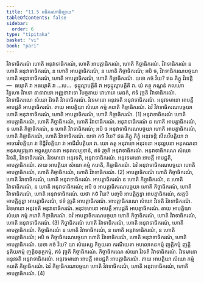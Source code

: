 ```yaml
---
title: "11.5 អធិករណាធិប្បាយ"
tableOfContents: false
sidebar:
  order: 6
type: "tipitaka"
basket: "vi"
book: "pari"
---
```



<DynamicBreadcrumb />

<Division number="348" book="pari">

<Paragraph number="1730" book="pari">
វិវាទាធិករណំ ហោតិ អនុវាទាធិករណំ, ហោតិ អាបត្តាធិករណំ, ហោតិ កិច្ចាធិករណំ. វិវាទាធិករណំ ន ហោតិ អនុវាទាធិករណំ, ន ហោតិ អាបត្តាធិករណំ, ន ហោតិ កិច្ចាធិករណំ; អបិ ច, វិវាទាធិករណបច្ចយា ហោតិ អនុវាទាធិករណំ, ហោតិ អាបត្តាធិករណំ, ហោតិ កិច្ចាធិករណំ. យថា កថំ វិយ? ឥធ ភិក្ខូ វិវទន្តិ—  ធម្មោតិ វា អធម្មោតិ វា …បេ…  ទុដ្ឋុល្លាបត្តីតិ វា អទុដ្ឋុល្លាបត្តីតិ វា. យំ តត្ថ ភណ្ឌនំ កលហោ វិគ្គហោ វិវាទោ នានាវាទោ អញ្ញថាវាទោ វិបច្ចតាយ វោហារោ មេធកំ, ឥទំ វុច្ចតិ វិវាទាធិករណំ. វិវាទាធិករណេ សំឃោ វិវទតិ វិវាទាធិករណំ. វិវទមានោ អនុវទតិ អនុវាទាធិករណំ. អនុវទមានោ អាបត្តឹ អាបជ្ជតិ អាបត្តាធិករណំ. តាយ អាបត្តិយា សំឃោ កម្មំ ករោតិ កិច្ចាធិករណំ. ឯវំ វិវាទាធិករណបច្ចយា ហោតិ អនុវាទាធិករណំ, ហោតិ អាបត្តាធិករណំ, ហោតិ កិច្ចាធិករណំ. (1)
</Paragraph>

<Paragraph number="1731" book="pari">
អនុវាទាធិករណំ ហោតិ អាបត្តាធិករណំ, ហោតិ កិច្ចាធិករណំ, ហោតិ វិវាទាធិករណំ. អនុវាទាធិករណំ ន ហោតិ អាបត្តាធិករណំ, ន ហោតិ កិច្ចាធិករណំ, ន ហោតិ វិវាទាធិករណំ; អបិ ច អនុវាទាធិករណបច្ចយា ហោតិ អាបត្តាធិករណំ, ហោតិ កិច្ចាធិករណំ, ហោតិ វិវាទាធិករណំ. យថា កថំ វិយ? ឥធ ភិក្ខូ ភិក្ខុំ អនុវទន្តិ សីលវិបត្តិយា វា អាចារវិបត្តិយា វា ទិដ្ឋិវិបត្តិយា វា អាជីវវិបត្តិយា វា. យោ តត្ថ អនុវាទោ អនុវទនា អនុល្លបនា អនុភណនា អនុសម្បវង្កតា អព្ភុស្សហនតា អនុពលប្បទានំ, ឥទំ វុច្ចតិ អនុវាទាធិករណំ. អនុវាទាធិករណេ សំឃោ វិវទតិ, វិវាទាធិករណំ. វិវទមានោ អនុវទតិ, អនុវាទាធិករណំ. អនុវទមានោ អាបត្តឹ អាបជ្ជតិ, អាបត្តាធិករណំ. តាយ អាបត្តិយា សំឃោ កម្មំ ករោតិ, កិច្ចាធិករណំ. ឯវំ អនុវាទាធិករណបច្ចយា ហោតិ អាបត្តាធិករណំ, ហោតិ កិច្ចាធិករណំ, ហោតិ វិវាទាធិករណំ. (2)
</Paragraph>

<Paragraph number="1732" book="pari">
អាបត្តាធិករណំ ហោតិ កិច្ចាធិករណំ, ហោតិ វិវាទាធិករណំ, ហោតិ អនុវាទាធិករណំ. អាបត្តាធិករណំ ន ហោតិ កិច្ចាធិករណំ, ន ហោតិ វិវាទាធិករណំ, ន ហោតិ អនុវាទាធិករណំ; អបិ ច អាបត្តាធិករណបច្ចយា ហោតិ កិច្ចាធិករណំ, ហោតិ វិវាទាធិករណំ, ហោតិ អនុវាទាធិករណំ. យថា កថំ វិយ? បញ្ចបិ អាបត្តិក្ខន្ធា អាបត្តាធិករណំ, សត្តបិ អាបត្តិក្ខន្ធា អាបត្តាធិករណំ, ឥទំ វុច្ចតិ អាបត្តាធិករណំ. អាបត្តាធិករណេ សំឃោ វិវទតិ វិវាទាធិករណំ. វិវទមានោ អនុវទតិ អនុវាទាធិករណំ. អនុវទមានោ អាបត្តឹ អាបជ្ជតិ អាបត្តាធិករណំ. តាយ អាបត្តិយា សំឃោ កម្មំ ករោតិ កិច្ចាធិករណំ. ឯវំ អាបត្តាធិករណបច្ចយា ហោតិ កិច្ចាធិករណំ, ហោតិ វិវាទាធិករណំ, ហោតិ អនុវាទាធិករណំ. (3)
</Paragraph>

<Paragraph number="1733" book="pari">
កិច្ចាធិករណំ ហោតិ វិវាទាធិករណំ, ហោតិ អនុវាទាធិករណំ, ហោតិ អាបត្តាធិករណំ. កិច្ចាធិករណំ ន ហោតិ វិវាទាធិករណំ, ន ហោតិ អនុវាទាធិករណំ, ន ហោតិ អាបត្តាធិករណំ; អបិ ច កិច្ចាធិករណបច្ចយា ហោតិ វិវាទាធិករណំ, ហោតិ អនុវាទាធិករណំ, ហោតិ អាបត្តាធិករណំ. យថា កថំ វិយ? យា សំឃស្ស កិច្ចយតា ករណីយតា អបលោកនកម្មំ ញត្តិកម្មំ ញត្តិទុតិយកម្មំ ញត្តិចតុត្ថកម្មំ, ឥទំ វុច្ចតិ កិច្ចាធិករណំ. កិច្ចាធិករណេ សំឃោ វិវទតិ វិវាទាធិករណំ. វិវទមានោ អនុវទតិ អនុវាទាធិករណំ. អនុវទមានោ អាបត្តឹ អាបជ្ជតិ អាបត្តាធិករណំ. តាយ អាបត្តិយា សំឃោ កម្មំ ករោតិ កិច្ចាធិករណំ. ឯវំ កិច្ចាធិករណបច្ចយា ហោតិ វិវាទាធិករណំ, ហោតិ អនុវាទាធិករណំ, ហោតិ អាបត្តាធិករណំ. (4)
</Paragraph>
</Division>
